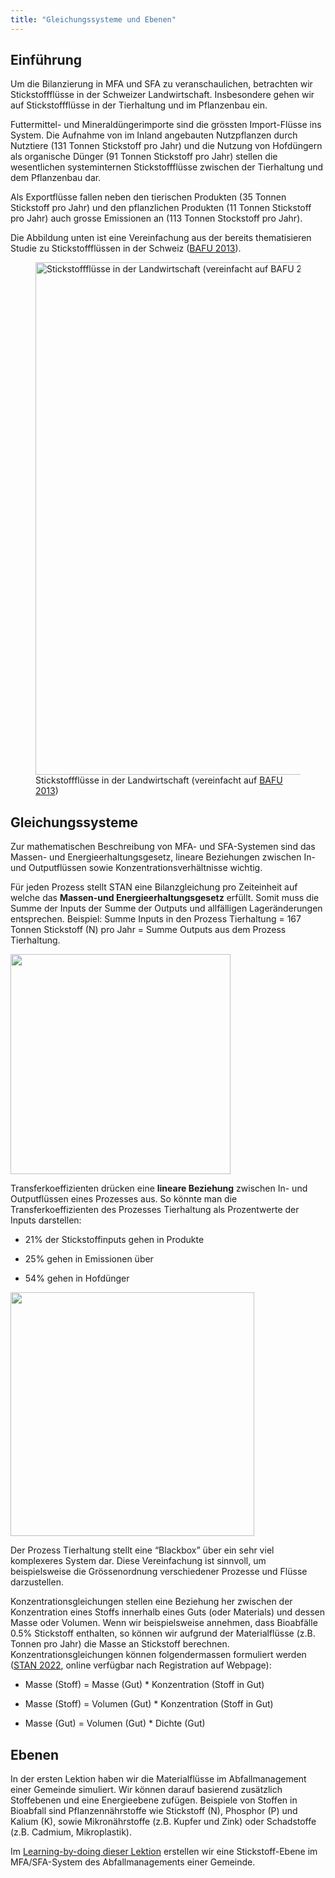 ```yaml
---
title: "Gleichungssysteme und Ebenen"
---
```


## Einführung

Um die Bilanzierung in MFA und SFA zu veranschaulichen, betrachten wir Stickstoffflüsse in der Schweizer Landwirtschaft. Insbesondere gehen wir auf Stickstoffflüsse in der Tierhaltung und im Pflanzenbau ein.

Futtermittel- und Mineraldüngerimporte sind die grössten Import-Flüsse ins System. Die Aufnahme von im Inland angebauten Nutzpflanzen durch Nutztiere (131 Tonnen Stickstoff pro Jahr) und die Nutzung von Hofdüngern als organische Dünger (91 Tonnen Stickstoff pro Jahr) stellen die wesentlichen systeminternen Stickstoffflüsse zwischen der Tierhaltung und dem Pflanzenbau dar.

Als Exportflüsse fallen neben den tierischen Produkten (35 Tonnen Stickstoff pro Jahr) und den pflanzlichen Produkten (11 Tonnen Stickstoff pro Jahr) auch grosse Emissionen an (113 Tonnen Stockstoff pro Jahr).

Die Abbildung unten ist eine Vereinfachung aus der bereits thematisieren Studie zu Stickstoffflüssen in der Schweiz ([BAFU 2013](https://www.bafu.admin.ch/bafu/de/home/themen/chemikalien/publikationen-studien/publikationen/stickstofffluesse-schweiz-2020.html)).

![Stickstoffflüsse in der Landwirtschaft (vereinfacht auf [BAFU 2013](https://www.bafu.admin.ch/bafu/de/home/themen/chemikalien/publikationen-studien/publikationen/stickstofffluesse-schweiz-2020.html))](images/Lektion_2_1_1.png){fig-align="center" width="820"}

## Gleichungssysteme

Zur mathematischen Beschreibung von MFA- und SFA-Systemen sind das Massen- und Energieerhaltungsgesetz, lineare Beziehungen zwischen In- und Outputflüssen sowie Konzentrationsverhältnisse wichtig.

Für jeden Prozess stellt STAN eine Bilanzgleichung pro Zeiteinheit auf welche das **Massen-und Energieerhaltungsgesetz** erfüllt. Somit muss die Summe der Inputs der Summe der Outputs und allfälligen Lageränderungen entsprechen. Beispiel: Summe Inputs in den Prozess Tierhaltung = 167 Tonnen Stickstoff (N) pro Jahr = Summe Outputs aus dem Prozess Tierhaltung.

![](images/Lektion_2_1_2.png){fig-align="center" width="352"}

Transferkoeffizienten drücken eine **lineare Beziehung** zwischen In- und Outputflüssen eines Prozesses aus. So könnte man die Transferkoeffizienten des Prozesses Tierhaltung als Prozentwerte der Inputs darstellen:

-   21% der Stickstoffinputs gehen in Produkte

-   25% gehen in Emissionen über

-   54% gehen in Hofdünger

![](images/Lektion_2_1_3.png){fig-align="center" width="390"}

Der Prozess Tierhaltung stellt eine "Blackbox" über ein sehr viel komplexeres System dar. Diese Vereinfachung ist sinnvoll, um beispielsweise die Grössenordnung verschiedener Prozesse und Flüsse darzustellen.

Konzentrationsgleichungen stellen eine Beziehung her zwischen der Konzentration eines Stoffs innerhalb eines Guts (oder Materials) und dessen Masse oder Volumen. Wenn wir beispielsweise annehmen, dass Bioabfälle 0.5% Stickstoff enthalten, so können wir aufgrund der Materialflüsse (z.B. Tonnen pro Jahr) die Masse an Stickstoff berechnen. Konzentrationsgleichungen können folgendermassen formuliert werden ([STAN 2022](https://www.stan2web.net/downloads/documentation), online verfügbar nach Registration auf Webpage):

-   Masse (Stoff) = Masse (Gut) \* Konzentration (Stoff in Gut)

-   Masse (Stoff) = Volumen (Gut) \* Konzentration (Stoff in Gut)

-   Masse (Gut) = Volumen (Gut) \* Dichte (Gut)

## Ebenen

In der ersten Lektion haben wir die Materialflüsse im Abfallmanagement einer Gemeinde simuliert. Wir können darauf basierend zusätzlich Stoffebenen und eine Energieebene zufügen. Beispiele von Stoffen in Bioabfall sind Pflanzennährstoffe wie Stickstoff (N), Phosphor (P) und Kalium (K), sowie Mikronährstoffe (z.B. Kupfer und Zink) oder Schadstoffe (z.B. Cadmium, Mikroplastik).

Im [Learning-by-doing dieser Lektion](Lektion2_2_LBD.qmd) erstellen wir eine Stickstoff-Ebene im MFA/SFA-System des Abfallmanagements einer Gemeinde.

## 

